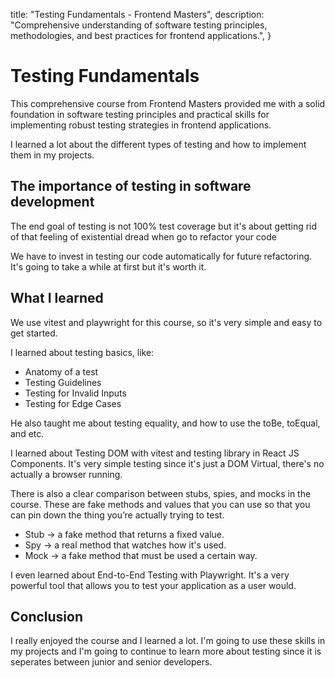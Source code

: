 

  title: "Testing Fundamentals - Frontend Masters",
  description: "Comprehensive understanding of software testing principles, methodologies, and best practices for frontend applications.",
}


# Testing Fundamentals

<CertificationHeader certificationId={certificationId} />

This comprehensive course from Frontend Masters provided me with a solid foundation in software testing principles and practical skills for implementing robust testing strategies in frontend applications.

I learned a lot about the different types of testing and how to implement them in my projects.

## The importance of testing in software development
The end goal of testing is not 100% test coverage but it's about getting rid of that feeling of existential dread when go to refactor your code

We have to invest in testing our code automatically for future refactoring. It's going to take a while at first but it's worth it.

## What I learned

We use vitest and playwright for this course, so it's very simple and easy to get started.

I learned about testing basics, like:

- Anatomy of a test
- Testing Guidelines
- Testing for Invalid Inputs
- Testing for Edge Cases

He also taught me about testing equality, and how to use the toBe, toEqual, and etc.

I learned about Testing DOM with vitest and testing library in React JS Components. It's very simple testing since it's just a DOM Virtual, there's no actually a browser running.

There is also a clear comparison between stubs, spies, and mocks in the course. These are fake methods and values that you can use so that you can
pin down the thing you’re actually trying to test.

- Stub -> a fake method that returns a fixed value.
- Spy -> a real method that watches how it's used.
- Mock -> a fake method that must be used a certain way.

I even learned about End-to-End Testing with Playwright. It's a very powerful tool that allows you to test your application as a user would.

## Conclusion

I really enjoyed the course and I learned a lot. I'm going to use these skills in my projects and I'm going to continue to learn more about testing since it is seperates between junior and senior developers.